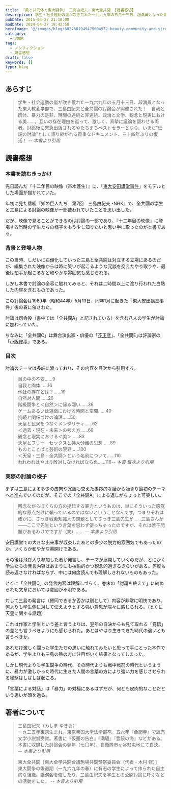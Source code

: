 ```yaml
---
title: 『美と共同体と東大闘争』 三島由紀夫・東大全共闘 【読書感想】
description: 学生・社会運動の嵐が吹き荒れた一九六九年の五月十三日、超満員となった東大教養学部で、三島由紀夫と全共闘の討論会が開催された！互いの存在理由を巡って、激しく、真摯に議論を闘わせる両者。討論後に緊急出版されるやたちまちベストセラーとなり、いまだ”伝説の討論”として語り継がれる貴重なドキュメント、三十四年ぶりの復活！
pubDate: 2015-04-27 21:18:00
modDate: 2024-04-27 19:42:50
heroImage: '@/images/blog/6027681949479694572-beauty-community-and-strungle.webp'
category:
  - BOOK
tags:
  - ノンフィクション
  - 読書感想
draft: false
keywords: []
type: blog
---
```



## あらすじ

> 学生・社会運動の嵐が吹き荒れた一九六九年の五月十三日、超満員となった東大教養学部で、三島由紀夫と全共闘の討論会が開催された！　自我と肉体、暴力の是非、時間の連続と非連続、政治と文学、観念と現実における美……。互いの存在理由を巡って、激しく、真摯に議論を闘わせる両者。討論後に緊急出版されるやたちまちベストセラーとなり、いまだ”伝説の討論”として語り継がれる貴重なドキュメント、三十四年ぶりの復活！ <cite>-- 本書より引用</cite>

## 読書感想

### 本書を読むきっかけ

先日読んだ『十二年目の映像（帚木蓬生）』に、「[東大安田講堂事件](https://ja.wikipedia.org/wiki/%E6%9D%B1%E5%A4%A7%E5%AE%89%E7%94%B0%E8%AC%9B%E5%A0%82%E4%BA%8B%E4%BB%B6)」をモデルとした場面が描かれていた。

<BlogCard
  title='『十二年目の映像』 帚木蓬生 【読書感想】'
  description='あらすじ その映像は、開けてはならないパンドラの箱だった！？　大手放送局に勤務する川原庸次は、かつて学生運動に参加していたという上司からＴ大時計台闘争にまつわるスクープ映像の存在を聞かされる。初めは半信半疑の庸次だったが、十二年間にわたり地下に潜伏し続ける男、井田と出会い、その存在を確信する。しかし'
  url='https://www.neputa-note.net/2015/04/blog-post_26/'
  domain='www.neputa-note.net'
/>

年初に見た番組『知の巨人たち　第7回　三島由紀夫 -NHK』で、全共闘の学生と三島による討論の映像が一部使われていたことを思い出した。

<Alert
  type='info'
  content='※2020年3月20日更新<br />上記番組で使用された映像を基に映画が公開されたとのこと。'
/>

<BlogCard
  title='三島由紀夫vs東大全共闘 50年目の真実 : 作品情報 - 映画.com'
  description='三島由紀夫vs東大全共闘 50年目の真実の作品情報。上映スケジュール、映画レビュー、予告動画。1969年5月に東京大学駒場キャンパスで行われた作家・三島由紀夫と東大全共闘との伝説の討論会の様子を軸に、三島の生...'
  url='https://eiga.com/movie/92457/'
  domain='eiga.com'
/>

だが、映像で見ることができるのは討論の一部であり、『十二年目の映像』に登場する当時の学生たちの様子をもう少し知りたいと思い手に取ったのが本書である。

### 背景と登場人物

この当時、しだいに右傾化していった三島と全共闘は対立する立場にあるのだが、編集された映像からは時に笑いが起こるような冗談を交えたやり取りや、最後は拍手が起こるなど和やかな雰囲気も感じられる。

しかし本書で討論の全容に触れてみると、それは二時間以上に渡り行われた白熱した内容を含むものであった。

この討論会は1969年（昭和44年）5月13日、同年1月に起きた「東大安田講堂事件」後の春に催された。

討論は司会役（書中では「全共闘A」と記されている）を含む八人の学生が討論に加わっていた。

ちなみに「全共闘C」は舞台演出家・俳優の「[芥正彦](https://ja.wikipedia.org/wiki/%E8%8A%A5%E6%AD%A3%E5%BD%A6)」、｢全共闘E｣は評論家の「[小阪修平](https://ja.wikipedia.org/wiki/%E5%B0%8F%E9%98%AA%E4%BF%AE%E5%B9%B3)」である。

### 目次

討論のテーマは多岐に渡っており、その内容を目次から引用する。

> 目の中の不安……9<br />
> 自我と肉体……16<br />
> 他社の存在とは？……19<br />
> 自然対人間……26<br />
> 階級闘争と＜自然＞に帰る闘い……36<br />
> ゲームあるいは遊戯における時間と空間……40<br />
> 持続と関係づけの論理……50<br />
> 天皇と民衆をつなぐメンタリティ……62<br />
> ＜過去・現在・未来＞の考え方……69<br />
> 観念と現実における＜美＞……83<br />
> 天皇とフリー・セックスと神人分離の思想……89<br />
> ものとことばと芸術の限界……100<br />
> ＜天皇・三島・全共闘＞という名前について……110<br />
> われわれはやはり敵対しなければならぬ……116<cite>-- 本書 目次より引用</cite>

### 実際の討論の様子

まずは三島による多少の皮肉や冗談も交えた挨拶的な話から始まり最初のテーマへと進んでいくのだが、そこでの「全共闘A」による返しがちょっと可笑しい。

> 残念ながらぼくらの方の提起する暴力というものは、単にそういった感覚的な原点だけに頼っているのではないということなんです。つまりそれは確かに、さっき戦後知識人の問題としてさっき三島先生が……三島さんが――ここで先生という言葉を思わず使っちゃったのですが、それは若干問題があるわけでですが（笑）…… <cite>-- 本書より引用</cite>

安田講堂での大きな出来事が収束したあとの多少の脱力的雰囲気でもあったのか、いくらか和やかな幕開けである。

その後は飛び入り参加した者が発言し、テーマが展開していくのだが、とにかく学生たちの発言内容はあまりにも抽象的かつ観念的過ぎるきらいがある。何度も読み返さなければならず、中には何度読んでも理解しきれないものもあった。

とくに「全共闘C」の発言内容は理解しづらく、巻末の「討論を終えて」に納められた文章においては意図が不明である。

対して三島の発言は（賛同できるか否かは別として）内容が非常に明快であり、何よりも学生側に対して伝えようとする強い意思が端々に感じられる。（とくに天皇に関する話題）

これは作家と学生という差と言うよりは、翌年の自決からも見て取れる「覚悟」の差とも言うべきようにも感じられた。あとはやはり生きてきた時代の違いとも言うべきか。

あれだけ激しく闘った学生たちの思いに触れてみたいと思って手にとった本作であるが、学生よりも三島の熱の方に注目がいく結果となってしまった。

しかし現代よりも学生闘争の時代、その時代よりも戦中戦前の時代というように、暴力が激しかった時代に生きた人間の言葉の方により強い力を感じさせられる経験はしばしば起こる。

「言葉による対話」は「暴力」の対極にあるはずだが、何とも皮肉的なことだという思いが頭を過る。

<div class='not-prose'>
  <div data-vc_mylinkbox_id='886766472'></div>
</div>

## 著者について

> 三島由紀夫（みしま ゆきお）<br />
> 一九二五年東京生まれ。東京帝国大学法学部卒。五六年『金閣寺』で読売文学小説賞受賞。著書に『仮面の告白』『潮騒』『豊饒の海』などがある。本書に収録した討論会の翌年（七〇年）、自衛隊市ヶ谷駐屯地にて自決。 <cite>-- 本書より引用</cite>

> 東大全共闘［東大全学共闘会議駒場共闘焚祭委員会（代表・木村 修）］<br />
> 東大闘争の後退期（一九六九年の春）に有志の学生によって作られた自主的な組織。講演会を催したり、三島由紀夫を学生との公開討論に呼ぶなどの活動をした。 <cite>-- 本書より引用</cite>
